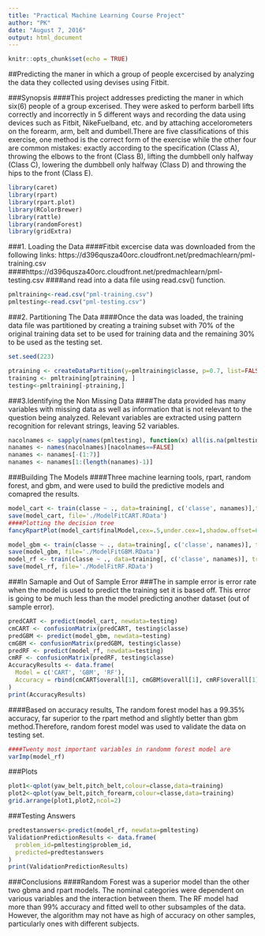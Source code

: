 ---
title: "Practical Machine Learning Course Project"
author: "PK"
date: "August 7, 2016"
output: html_document
---

```{r setup, include=FALSE}
knitr::opts_chunk$set(echo = TRUE)
```


##Predicting the maner in which a group of people excercised by analyzing the data they collected using devises using Fitbit.

###Synopsis
####This project addresses predicting the maner in which six(6) people of a group excerised. They were asked to perform barbell lifts correctly and incorrectly in 5 different ways and recording the data using devices such as Fitbit, NikeFuelband, etc. and  by attaching accelorometers on the forearm, arm, belt and dumbell.There are five classifications of this exercise, one method is the correct form of the exercise while the other four are common mistakes: exactly according to the specification (Class A), throwing the elbows to the front (Class B), lifting the dumbbell only halfway (Class C), lowering the dumbbell only halfway (Class D) and throwing the hips to the front (Class E).

```{r}
library(caret)
library(rpart)
library(rpart.plot)
library(RColorBrewer)
library(rattle)
library(randomForest)
library(gridExtra)
```

###1. Loading the Data
####Fitbit excercise data was downloaded from the following links: https://d396qusza40orc.cloudfront.net/predmachlearn/pml-training.csv
####https://d396qusza40orc.cloudfront.net/predmachlearn/pml-testing.csv
####and read into a data file using read.csv() function.
```{r}
pmltraining<-read.csv("pml-training.csv")
pmltesting<-read.csv("pml-testing.csv")
```
###2. Partitioning The Data
####Once the data was loaded, the training data file was partitioned by creating a training subset with 70% of the original training data set to be used for training data and the remaining 30% to be used as the testing set.
```{r}
set.seed(223)

ptraining <- createDataPartition(y=pmltraining$classe, p=0.7, list=FALSE)
training <- pmltraining[ptraining, ]
testing<-pmltraining[-ptraining,]
```
###3.Identifying the Non Missing Data
####The data provided has many variables with missing data as well as information that is not relevant to the question being analyzed. Relevant variables are extracted using pattern recognition for relevant strings, leaving 52 variables.
```{r}
nacolnames <- sapply(names(pmltesting), function(x) all(is.na(pmltesting[,x])==TRUE))
nanames <- names(nacolnames)[nacolnames==FALSE]
nanames <- nanames[-(1:7)]
nanames <- nanames[1:(length(nanames)-1)]
```
###Building The Models
####Three machine learning tools, rpart, random forest, and gbm, and were used to build the predictive models and comapred the results.
```{r}
model_cart <- train(classe ~ ., data=training[, c('classe', nanames)],trControl=trainControl(method='cv', number = 4), method='rpart')
save(model_cart, file='./ModelFitCART.RData')
####Plotting the decision tree 
fancyRpartPlot(model_cart$finalModel,cex=.5,under.cex=1,shadow.offset=0)

model_gbm <- train(classe ~ ., data=training[, c('classe', nanames)], trControl=trainControl(method='cv', number = 4), method='gbm')
save(model_gbm, file='./ModelFitGBM.RData')
model_rf <- train(classe ~ ., data=training[, c('classe', nanames)], trControl=trainControl(method='cv', number = 4), method='rf')
save(model_rf, file='./ModelFitRF.RData')
```
###In Samaple and Out of Sample Error
###The in sample error is error rate when the model is used to predict the training set it is based off. This error is going to be much less than the model predicting another dataset (out of sample error). 
```{r}
predCART <- predict(model_cart, newdata=testing)
cmCART <- confusionMatrix(predCART, testing$classe)
predGBM <- predict(model_gbm, newdata=testing)
cmGBM <- confusionMatrix(predGBM, testing$classe)
predRF <- predict(model_rf, newdata=testing)
cmRF <- confusionMatrix(predRF, testing$classe)
AccuracyResults <- data.frame(
  Model = c('CART', 'GBM', 'RF'),
  Accuracy = rbind(cmCART$overall[1], cmGBM$overall[1], cmRF$overall[1])
)
print(AccuracyResults)
```
####Based on accuracy results, The random forest model has a 99.35% accuracy, far superior to the rpart method and slightly better than gbm method.Therefore, random forest model was used to validate the data on testing set.
```{r}
####Twenty most important variables in randomm forest model are
varImp(model_rf)
```
###Plots
```{r}
plot1<-qplot(yaw_belt,pitch_belt,colour=classe,data=training)
plot2<-qplot(yaw_belt,pitch_forearm,colour=classe,data=training)
grid.arrange(plot1,plot2,ncol=2)
```

###Testing Answers
```{r}
predtestanswers<-predict(model_rf, newdata=pmltesting)
ValidationPredictionResults <- data.frame(
  problem_id=pmltesting$problem_id,
  predicted=predtestanswers
)
print(ValidationPredictionResults)
```

###Conclusions
####Random Forest was a superior model than the other two gbma and rpart models. The nominal categories were dependent on various variables and the interaction between them. The RF model had more than 99% accuracy and fitted well to other subsamples of the data. However, the algorithm may not have as high of accuracy on other samples, particularly ones with different subjects.
